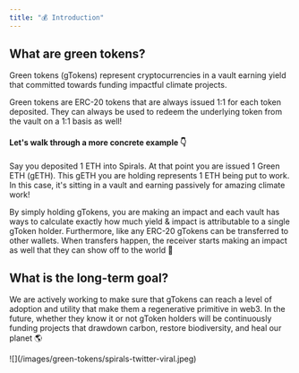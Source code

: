 ```yaml
---
title: "💰 Introduction"
---
```


## What are green tokens?

Green tokens (gTokens) represent cryptocurrencies in a vault earning yield that
committed towards funding impactful climate projects.

Green tokens are ERC-20 tokens that are always issued 1:1 for each token
deposited. They can always be used to redeem the underlying token from the vault
on a 1:1 basis as well!

#### Let's walk through a more concrete example 👇

Say you deposited 1 ETH into Spirals. At that point you are issued 1 Green ETH
(gETH). This gETH you are holding represents 1 ETH being put to work. In this
case, it's sitting in a vault and earning passively for amazing climate work!

By simply holding gTokens, you are making an impact and each vault has ways to
calculate exactly how much yield & impact is attributable to a single gToken
holder. Furthermore, like any ERC-20 gTokens can be transferred to other
wallets. When transfers happen, the receiver starts making an impact as well
that they can show off to the world 💪

## What is the long-term goal?

We are actively working to make sure that gTokens can reach a level of adoption
and utility that make them a regenerative primitive in web3\. In the future,
whether they know it or not gToken holders will be continuously funding projects
that drawdown carbon, restore biodiversity, and heal our planet 🌎

<Frame caption="Make a positive impact on climate change by simply holding gTokens!">
  ![](/images/green-tokens/spirals-twitter-viral.jpeg)
</Frame>

